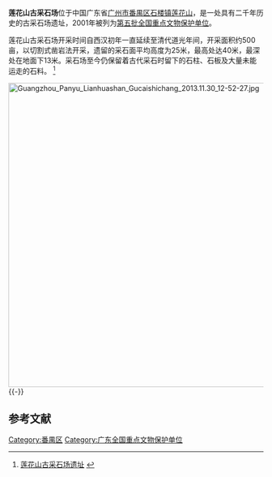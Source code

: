{{coord|22|59|10|N|113|30|08|E|scale:10000|display=title}}
{{文物保护单位
| 级别 = 全国
| 名称 = 莲花山古采石场
| 编号 = 5-96
| 分类 = 古遗址
| 时代 = [[西汉|西汉]]至[[清|清]]
| 所在 = [[广东省|广东省]][[广州市|广州市]]
| 登录 = 2001年6月
}}

'''莲花山古采石场'''位于中国广东省[[广州市|广州市]][[番禺区|番禺区]][[石楼镇|石楼镇]][[莲花山_(番禺)|莲花山]]，是一处具有二千年历史的古采石场遗址，2001年被列为[[第五批全国重点文物保护单位|第五批全国重点文物保护单位]]。 

莲花山古采石场开采时间自西汉初年一直延续至清代道光年间，开采面积约500亩，以切割式凿岩法开采，遗留的采石面平均高度为25米，最高处达40米，最深处在地面下13米。采石场至今仍保留着古代采石时留下的石柱、石板及大量未能运走的石料。 <ref>[http://www.gdwht.gov.cn/show.php?id=9966 莲花山古采石场遗址] {{webarchive|url=https://web.archive.org/web/20140729020507/http://www.gdwht.gov.cn/show.php?id=9966 |date=2014-07-29 }}</ref>

[[File:Guangzhou_Panyu_Lianhuashan_Gucaishichang_2013.11.30_12-52-27.jpg|600px]]
{{-}}
==参考文献==
{{commonscat|Ancient quarry in Lotus Hill}}
{{reflist}}

{{广东全国重点文物保护单位}}

{{DEFAULTSORT:Lian}}
[[Category:番禺区|Category:番禺区]]
[[Category:广东全国重点文物保护单位|Category:广东全国重点文物保护单位]]